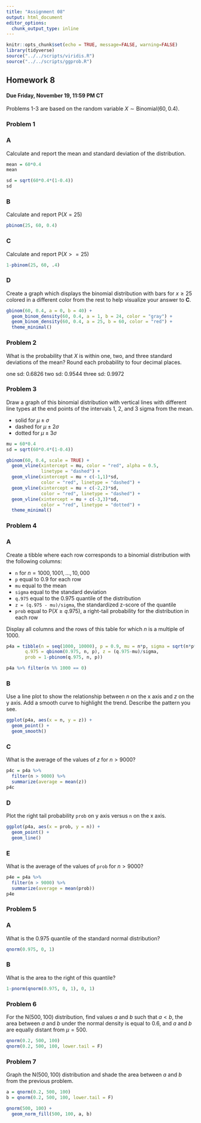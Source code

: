 ---
title: "Assignment 08"
output: html_document
editor_options: 
  chunk_output_type: inline
---


```{r setup, include=FALSE}
knitr::opts_chunk$set(echo = TRUE, message=FALSE, warning=FALSE)
library(tidyverse)
source("../../scripts/viridis.R")
source("../../scripts/ggprob.R")
```

\newcommand{\E}{\mathsf{E}}
\newcommand{\Var}{\mathsf{Var}}
\renewcommand{\prob}{\mathsf{P}}

## Homework 8

#### Due Friday, November 19, 11:59 PM CT

Problems 1-3 are based on the random variable $X \sim \text{Binomial}(60, 0.4)$.

### Problem 1

### A

Calculate and report the mean and standard deviation of the distribution.

```{r}
mean = 60*0.4
mean

sd = sqrt(60*0.4*(1-0.4))
sd
```

### B

Calculate and report $\prob(X = 25)$

```{r}
pbinom(25, 60, 0.4)
```

### C

Calculate and report $\prob(X >= 25)$

```{r}
1-pbinom(25, 60, .4)
```

### D

Create a graph which displays the binomial distribution with bars for $x \ge 25$ colored in a different color from the rest to help visualize your answer to **C**.

```{r}
gbinom(60, 0.4, a = 0, b = 40) +
  geom_binom_density(60, 0.4, a = 1, b = 24, color = "gray") +
  geom_binom_density(60, 0.4, a = 25, b = 60, color = "red") +
  theme_minimal()
```

### Problem 2

What is the probability that $X$ is within one, two, and three standard deviations of the mean? Round each probability to four decimal places.

one sd: 0.6826
two sd: 0.9544
three sd: 0.9972


### Problem 3

Draw a graph of this binomial distribution with vertical lines with different line types at the end points of the intervals 1, 2, and 3 sigma from the mean.

- solid for $\mu \pm \sigma$
- dashed for $\mu \pm 2\sigma$
- dotted for $\mu \pm 3\sigma$

```{r}
mu = 60*0.4
sd = sqrt(60*0.4*(1-0.4))

gbinom(60, 0.4, scale = TRUE) +
  geom_vline(xintercept = mu, color = "red", alpha = 0.5,
             linetype = "dashed") +
  geom_vline(xintercept = mu + c(-1,1)*sd,
             color = "red", linetype = "dashed") +
  geom_vline(xintercept = mu + c(-2,2)*sd,
             color = "red", linetype = "dashed") +
  geom_vline(xintercept = mu + c(-3,3)*sd,
             color = "red", linetype = "dotted") +
  theme_minimal()
```



### Problem 4

### A

Create a tibble where each row corresponds to a binomial distribution with the following columns:

- `n` for $n = 1000,1001, \ldots, 10,000$
- `p` equal to 0.9 for each row
- `mu` equal to the mean
- `sigma` equal to the standard deviation
- `q.975` equal to the 0.975 quantile of the distribution
- `z = (q.975 - mu)/sigma`, the standardized z-score of the quantile
- `prob` equal to $\prob(X \ge q.975)$, a right-tail probability for the distribution in each row

Display all columns and the rows of this table for which $n$ is a multiple of 1000.

```{r}
p4a = tibble(n = seq(1000, 10000), p = 0.9, mu = n*p, sigma = sqrt(n*p*(1-p)),
       q.975 = qbinom(0.975, n, p), z = (q.975-mu)/sigma, 
       prob = 1-pbinom(q.975, n, p))

p4a %>% filter(n %% 1000 == 0)
```

### B

Use a line plot to show the relationship between $n$ on the x axis and $z$ on the y axis.
Add a smooth curve to highlight the trend.
Describe the pattern you see.

```{r}
ggplot(p4a, aes(x = n, y = z)) +
  geom_point() +
  geom_smooth()
```

### C

What is the average of the values of $z$ for $n > 9000$?

```{r}
p4c = p4a %>% 
  filter(n > 9000) %>% 
  summarize(average = mean(z))
p4c
```

### D

Plot the right tail probability `prob` on y axis versus `n` on the x axis.

```{r}
ggplot(p4a, aes(x = prob, y = n)) +
  geom_point() +
  geom_line()
```

### E

What is the average of the values of `prob` for $n > 9000$?

```{r}
p4e = p4a %>% 
  filter(n > 9000) %>% 
  summarize(average = mean(prob))
p4e
```


### Problem 5

### A

What is the 0.975 quantile of the standard normal distribution?

```{r}
qnorm(0.975, 0, 1)
```

### B

What is the area to the right of this quantile?

```{r}
1-pnorm(qnorm(0.975, 0, 1), 0, 1)
```


### Problem 6

For the $\text{N}(500,100)$ distribution, find values $a$ and $b$ such that $a < b$, the area between $a$ and $b$ under the normal density is equal to 0.6,
and $a$ and $b$ are equally distant from $\mu = 500$.

```{r}
qnorm(0.2, 500, 100)
qnorm(0.2, 500, 100, lower.tail = F)
```


### Problem 7

Graph the $\text{N}(500,100)$ distribution and shade the area between $a$ and $b$ from the previous problem.

```{r}
a = qnorm(0.2, 500, 100)
b = qnorm(0.2, 500, 100, lower.tail = F)

gnorm(500, 100) +
  geom_norm_fill(500, 100, a, b)

```





